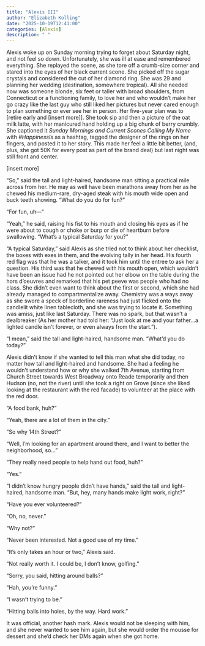 ```yaml
---
title: "Alexis III"
author: "Elizabeth Kolling"
date: "2025-10-19T12:41:00"
categories: [Alexis]
description: " "
---
```



Alexis woke up on Sunday morning trying to forget about Saturday night, and not feel so down. Unfortunately, she was ill at ease and remembered everything. She replayed the scene, as she tore off a crumb-size corner and stared into the eyes of her black current scone. She picked off the sugar crystals and considered the cut of her diamond ring. She was 29 and planning her wedding (destination, somewhere tropical). All she needed now was someone blonde, six feet or taller with broad shoulders, from Connecticut or a functioning family, to love her and who wouldn't make her go crazy like the last guy who still liked her pictures but never cared enough to plan something or ever see her in person. Her five-year plan was to [retire early and [insert more]]. She took  sip and then a picture of the oat milk latte, with her manicured hand holding up a big chunk of berry crumbly. She captioned it *Sunday Mornings and Current Scones Calling My Name* with *#HappinessIs* as a hashtag, tagged the designer of the rings on her fingers, and posted it to her story. This made her feel a little bit better, (and, plus, she got 50K for every post as part of the brand deal) but last night was still front and center. 

[insert more]

“So,” said the tall and light-haired, handsome man sitting a practical mile across from her. He may as well have been marathons away from her as he chewed his medium-rare, dry-aged steak with his mouth wide open and buck teeth showing. “What do you do for fun?” 

“For fun, uh—” 

“Yeah,” he said, raising his fist to his mouth and closing his eyes as if he were about to cough or choke or burp or die of heartburn before swallowing. “What’s a typical Saturday for you?”

“A typical Saturday,” said Alexis as she tried not to think about her checklist, the boxes with exes in them, and the evolving tally in her head. His fourth red flag was that he was a talker, and it took him until the entree to ask her a question. His third was that he chewed with his mouth open, which wouldn’t have been an issue had he not pointed out her elbow on the table during the hors d’oeuvres and remarked that his pet peeve was people who had no class. She didn’t even want to think about the first or second, which she had already managed to compartmentalize away. Chemistry was a ways away as she swore a speck of borderline rareness had just flicked onto the candlelit white linen tablecloth, and she was trying to locate it. Something was amiss, just like last Saturday. There was no spark, but that wasn't a dealbreaker (As her mother had told her: "Just look at me and your father...a lighted candle isn't forever, or even always from the start."). 

“I mean,” said the tall and light-haired, handsome man. “What’d you do today?” 

Alexis didn’t know if she wanted to tell this man what she did today, no matter how tall and light-haired and handsome. She had a feeling he wouldn’t understand how or why she walked 7th Avenue, starting from Church Street towards West Broadway onto Reade temporarily and then Hudson (no, not the river) until she took a right on Grove (since she liked looking at the restaurant with the red facade) to volunteer at the place with the red door.

“A food bank, huh?”

“Yeah, there are a lot of them in the city.”

"So why 14th Street?"

"Well, I'm looking for an apartment around there, and I want to better the neighborhood, so..." 

“They really need people to help hand out food, huh?” 

“Yes.”

“I didn’t know hungry people didn’t have hands,” said the tall and light-haired, handsome man. “But, hey, many hands make light work, right?”

“Have you ever volunteered?”

“Oh, no, never.” 

“Why not?”

“Never been interested. Not a good use of my time.”

“It’s only takes an hour or two,” Alexis said. 

“Not really worth it. I could be, I don’t know, golfing.” 

“Sorry, you said, hitting around balls?”

“Hah, you’re funny.”

"I wasn't trying to be."

"Hitting balls into holes, by the way. Hard work."

It was official, another hash mark. Alexis would not be sleeping with him, and she never wanted to see him again, but she would order the mousse for dessert and she'd check her DMs again when she got home. 